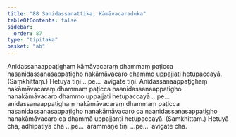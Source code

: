 ```yaml
---
title: "88 Sanidassanattika, Kāmāvacaraduka"
tableOfContents: false
sidebar:
  order: 87
type: "tipitaka"
basket: "ab"
---
```



<DynamicBreadcrumb />

<Division number="139">

<Paragraph number="332">
Anidassanaappaṭighaṃ kāmāvacaraṃ dhammaṃ paṭicca nasanidassanasappaṭigho nakāmāvacaro dhammo uppajjati hetupaccayā. (Saṃkhittaṃ.) Hetuyā tīṇi …pe…  avigate tīṇi.
</Paragraph>

<Paragraph number="333">
Anidassanaappaṭighaṃ nakāmāvacaraṃ dhammaṃ paṭicca naanidassanaappaṭigho nanakāmāvacaro dhammo uppajjati hetupaccayā …pe…  anidassanaappaṭighaṃ nakāmāvacaraṃ dhammaṃ paṭicca nasanidassanasappaṭigho nanakāmāvacaro ca naanidassanasappaṭigho nanakāmāvacaro ca dhammā uppajjanti hetupaccayā. (Saṃkhittaṃ.) Hetuyā cha, adhipatiyā cha …pe…  ārammaṇe tīṇi …pe…  avigate cha.
</Paragraph>
</Division>